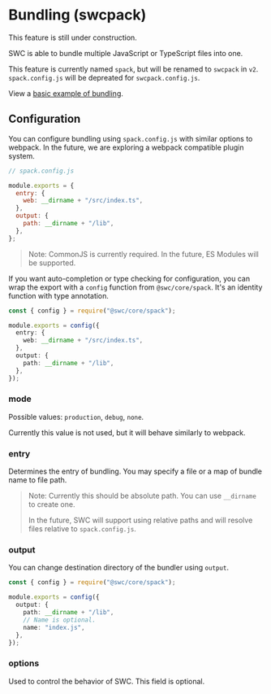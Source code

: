 
# Bundling (swcpack)

<Callout emoji="🚧">
  This feature is still under construction.
</Callout>

SWC is able to bundle multiple JavaScript or TypeScript files into one.

This feature is currently named `spack`, but will be renamed to `swcpack` in `v2`. `spack.config.js` will be depreated for `swcpack.config.js`.

View a [basic example of bundling](https://github.com/swc-project/cli/tree/master/examples/spack-basic).

## Configuration

You can configure bundling using `spack.config.js` with similar options to webpack. In the future, we are exploring a webpack compatible plugin system.

```js
// spack.config.js

module.exports = {
  entry: {
    web: __dirname + "/src/index.ts",
  },
  output: {
    path: __dirname + "/lib",
  },
};
```

> Note: CommonJS is currently required. In the future, ES Modules will be supported.

If you want auto-completion or type checking for configuration, you can wrap the export with a `config` function from `@swc/core/spack`. It's an identity function with type annotation.

```ts
const { config } = require("@swc/core/spack");

module.exports = config({
  entry: {
    web: __dirname + "/src/index.ts",
  },
  output: {
    path: __dirname + "/lib",
  },
});
```

### mode

Possible values: `production`, `debug`, `none`.

Currently this value is not used, but it will behave similarly to webpack.

### entry

Determines the entry of bundling. You may specify a file or a map of bundle name to file path.

> Note: Currently this should be absolute path. You can use `__dirname` to create one.
>
> In the future, SWC will support using relative paths and will resolve files relative to `spack.config.js`.

### output

You can change destination directory of the bundler using `output`.

```ts
const { config } = require("@swc/core/spack");

module.exports = config({
  output: {
    path: __dirname + "/lib",
    // Name is optional.
    name: "index.js",
  },
});
```

### options

Used to control the behavior of SWC. This field is optional.
